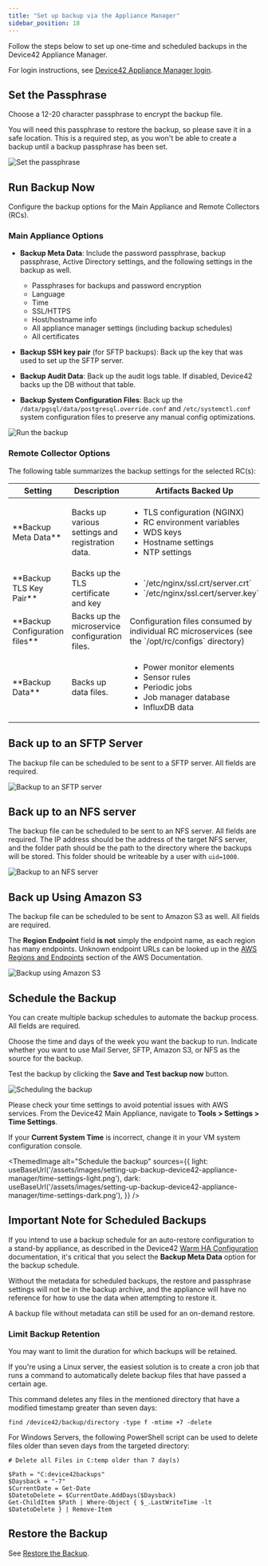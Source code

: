 ```yaml
---
title: "Set up backup via the Appliance Manager"
sidebar_position: 18
---
```



Follow the steps below to set up one-time and scheduled backups in the Device42 Appliance Manager.

For login instructions, see [Device42 Appliance Manager login](/administration/appliance-manager/device42-appliance-manager-login).

## Set the Passphrase

Choose a 12-20 character passphrase to encrypt the backup file. 

You will need this passphrase to restore the backup, so please save it in a safe location. This is a required step, as you won't be able to create a backup until a backup passphrase has been set.

![Set the passphrase](/assets/images/setting-up-backup-device42-appliance-manager/set-passphrase.png)

## Run Backup Now

Configure the backup options for the Main Appliance and Remote Collectors (RCs).


### Main Appliance Options

- **Backup Meta Data**: Include the password passphrase, backup passphrase, Active Directory settings, and the following settings in the backup as well.

  - Passphrases for backups and password encryption
  - Language
  - Time
  - SSL/HTTPS
  - Host/hostname info
  - All appliance manager settings (including backup schedules)
  - All certificates

- **Backup SSH key pair** (for SFTP backups): Back up the key that was used to set up the SFTP server.
- **Backup Audit Data**: Back up the audit logs table. If disabled, Device42 backs up the DB without that table.
- **Backup System Configuration Files**: Back up the `/data/pgsql/data/postgresql.override.conf` and `/etc/systemctl.conf` system configuration files to preserve any manual config optimizations.

![Run the backup](/assets/images/setting-up-backup-device42-appliance-manager/backup-now-form.png)

### Remote Collector Options

The following table summarizes the backup settings for the selected RC(s):

<table>
  <thead>
    <tr>
      <th>Setting</th>
      <th>Description</th>
      <th>Artifacts Backed Up</th>
    </tr>
  </thead>
  <tbody>
    <tr>
      <td>**Backup Meta Data**</td>
      <td>Backs up various settings and registration data.</td>
      <td>
        <ul>
          <li> TLS configuration (NGINX)</li>
          <li> RC environment variables</li>
          <li> WDS keys</li>
          <li> Hostname settings</li>
          <li> NTP settings</li>
        </ul>
      </td>
    </tr>
    <tr>
      <td>**Backup TLS Key Pair**</td>
      <td>Backs up the TLS certificate and key</td>
      <td> 
        <ul>
          <li>`/etc/nginx/ssl.crt/server.crt`</li>
          <li>`/etc/nginx/ssl.cert/server.key`</li>
        </ul>
      </td>
    </tr>
    <tr>
      <td>**Backup Configuration files**</td>
      <td>Backs up the microservice configuration files.</td>
      <td>Configuration files consumed by individual RC microservices (see the `/opt/rc/configs` directory)</td>
    </tr>
    <tr>
      <td>**Backup Data**</td>
      <td>Backs up data files.</td>
      <td>
        <ul>
          <li>Power monitor elements</li>
          <li>Sensor rules</li>
          <li>Periodic jobs</li>
          <li>Job manager database</li>
          <li>InfluxDB data</li>
        </ul>
      </td>
    </tr>
  </tbody>
</table>


## Back up to an SFTP Server

The backup file can be scheduled to be sent to a SFTP server. All fields are required.

![Backup to an SFTP server](/assets/images/setting-up-backup-device42-appliance-manager/sftp-server-settings.png)

## Back up to an NFS server

The backup file can be scheduled to be sent to an NFS server. All fields are required. The IP address should be the address of the target NFS server, and the folder path should be the path to the directory where the backups will be stored. This folder should be writeable by a user with `uid=1000`.

![Backup to an NFS server](/assets/images/setting-up-backup-device42-appliance-manager/nfs-server-settings.png)

## Back up Using Amazon S3

The backup file can be scheduled to be sent to Amazon S3 as well. All fields are required.

The **Region Endpoint** field **is not** simply the endpoint name, as each region has many endpoints. Unknown endpoint URLs can be looked up in the [AWS Regions and Endpoints](https://docs.aws.amazon.com/general/latest/gr/rande.html#s3_region) section of the AWS Documentation. 

![Backup using Amazon S3](/assets/images/setting-up-backup-device42-appliance-manager/s3-settings.png)

## Schedule the Backup

You can create multiple backup schedules to automate the backup process. All fields are required.

Choose the time and days of the week you want the backup to run. Indicate whether you want to use Mail Server, SFTP, Amazon S3, or NFS as the source for the backup.

Test the backup by clicking the **Save and Test backup now** button.

![Scheduling the backup](/assets/images/setting-up-backup-device42-appliance-manager/backup-schedule.png)

Please check your time settings to avoid potential issues with AWS services. From the Device42 Main Appliance, navigate to **Tools > Settings > Time Settings**.

If your **Current System Time** is incorrect, change it in your VM system configuration console.

<ThemedImage
  alt="Schedule the backup"
  sources={{
    light: useBaseUrl('/assets/images/setting-up-backup-device42-appliance-manager/time-settings-light.png'),
    dark: useBaseUrl('/assets/images/setting-up-backup-device42-appliance-manager/time-settings-dark.png'),
  }}
/>

## Important Note for Scheduled Backups

If you intend to use a backup schedule for an auto-restore configuration to a stand-by appliance, as described in the Device42 [Warm HA Configuration](administration/appliance-manager/warm-ha-setup-failover-and-automated-backups.mdx) documentation, it's critical that you select the **Backup Meta Data** option for the backup schedule.

Without the metadata for scheduled backups, the restore and passphrase settings will not be in the backup archive, and the appliance will have no reference for how to use the data when attempting to restore it.

A backup file without metadata can still be used for an on-demand restore.

### Limit Backup Retention

You may want to limit the duration for which backups will be retained. 

If you're using a Linux server, the easiest solution is to create a cron job that runs a command to automatically delete backup files that have passed a certain age.

This command deletes any files in the mentioned directory that have a modified timestamp greater than seven days:

```
find /device42/backup/directory -type f -mtime +7 -delete
```

For Windows Servers, the following PowerShell script can be used to delete files older than seven days from the targeted directory:

```
# Delete all Files in C:temp older than 7 day(s)

$Path = "C:device42backups"
$Daysback = "-7"
$CurrentDate = Get-Date
$DatetoDelete = $CurrentDate.AddDays($Daysback)
Get-ChildItem $Path | Where-Object { $_.LastWriteTime -lt $DatetoDelete } | Remove-Item
```

## Restore the Backup

See [Restore the Backup](/administration/appliance-manager/device42-restore).

